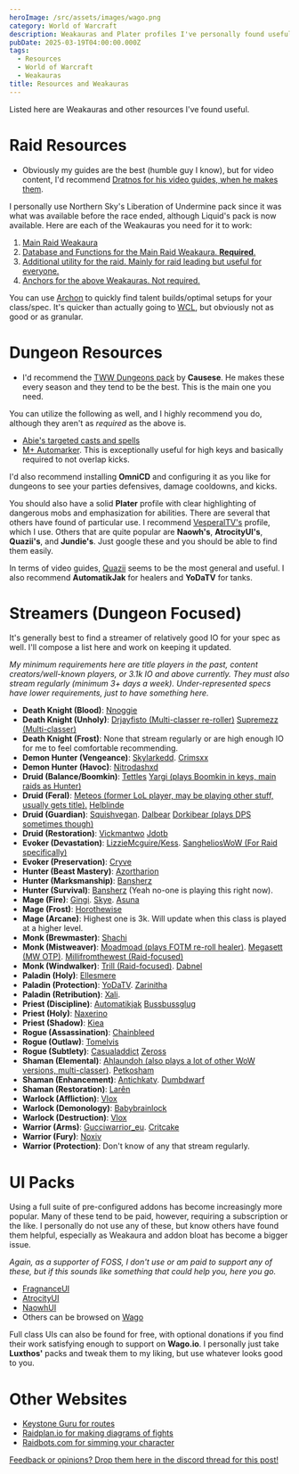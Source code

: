 ```yaml
---
heroImage: /src/assets/images/wago.png
category: World of Warcraft
description: Weakauras and Plater profiles I've personally found useful
pubDate: 2025-03-19T04:00:00.000Z
tags:
  - Resources
  - World of Warcraft
  - Weakauras
title: Resources and Weakauras
---
```


Listed here are Weakauras and other resources I've found useful.

# Raid Resources

* Obviously my guides are the best (humble guy I know), but for video content, I'd recommend <a href="https://www.youtube.com/@dratnos/videos">Dratnos for his video guides, when he makes them</a>.

I personally use Northern Sky's Liberation of Undermine pack since it was what was available before the race ended, although Liquid's pack is now available. Here are each of the Weakauras you need for it to work:

1. <a href="https://wago.io/Undermine"> Main Raid Weakaura</a> 
1. <a href="https://wago.io/NorthernSky">Database and Functions for the Main Raid Weakaura. **Required**.</a> 
1. <a href="https://wago.io/NSUndermine">Additional utility for the raid. Mainly for raid leading but useful for everyone.</a> 
1. <a href="https://wago.io/WeakAuraAnchors">Anchors for the above Weakauras. Not required.</a> 


You can use <a href="https://archon.gg">Archon</a> to quickly find talent builds/optimal setups for your class/spec. It's quicker than actually going to <a href="https://warcraftlogs.com">WCL</a>, but obviously not as good or as granular.

# Dungeon Resources

* I'd recommend the <a href="https://wago.io/twwdungeons">TWW Dungeons pack</a> by **Causese**. He makes these every season and they tend to be the best. This is the main one you need.

You can utilize the following as well, and I highly recommend you do, although they aren't as *required* as the above is.

* <a href="https://wago.io/dungeoncasts">Abie's targeted casts and spells</a>
* <a href="https://wago.io/3bViaBtT1">M+ Automarker</a>. This is exceptionally useful for high keys and basically required to not overlap kicks.

I'd also recommend installing **OmniCD** and configuring it as you like for dungeons to see your parties defensives, damage cooldowns, and kicks.

You should also have a solid **Plater** profile with clear highlighting of dangerous mobs and emphasization for abilities. There are several that others have found of particular use. I recommend <a href="https://wago.io/PerclknQY">VesperalTV's</a> profile, which I use. Others that are quite popular are **Naowh's**, **AtrocityUI's**, **Quazii's**, and **Jundie's**. Just google these and you should be able to find them easily.

In terms of video guides, <a href="https://www.youtube.com/@quaziiwow">Quazii</a> seems to be the most general and useful. I also recommend **AutomatikJak** for healers and **YoDaTV** for tanks.

# Streamers (Dungeon Focused)

It's generally best to find a streamer of relatively good IO for your spec as well. I'll compose a list here and work on keeping it updated.

*My minimum requirements here are title players in the past, content creators/well-known players, or 3.1k IO and above currently. They must also stream regularly (minimum 3+ days a week). Under-represented specs have lower requirements, just to have something here.*


* **Death Knight (Blood)**: <a href="https://www.twitch.tv/nnoggie">Nnoggie</a>
* **Death Knight (Unholy)**: <a href="https://www.twitch.tv/drjayfisto">Drjayfisto (Multi-classer re-roller)</a> <a href="https://www.twitch.tv/supremeqaq">Supremezz (Multi-classer)</a>
* **Death Knight (Frost)**: None that stream regularly or are high enough IO for me to feel comfortable recommending.
* **Demon Hunter (Vengeance)**: <a href="https://www.twitch.tv/skylarkedd">Skylarkedd</a>. <a href="https://www.twitch.tv/crimsxx">Crimsxx</a>
* **Demon Hunter (Havoc)**: <a href="https://www.twitch.tv/nitrostab">Nitrodashxd</a>
* **Druid (Balance/Boomkin)**: <a href="https://www.twitch.tv/tettles">Tettles</a> <a href="https://www.twitch.tv/yarrgi">Yargi (plays Boomkin in keys, main raids as Hunter)</a>
* **Druid (Feral)**: <a href="https://www.twitch.tv/meteosdruid/">Meteos (former LoL player, may be playing other stuff, usually gets title).</a> <a href="https://www.twitch.tv/helblindetv">Helblinde</a>
* **Druid (Guardian)**: <a href="https://www.twitch.tv/squishvegan">Squishvegan</a>. <a href="https://www.twitch.tv/dalgroth1">Dalbear</a> <a href="https;//twitch.tv/dorki">Dorkibear (plays DPS sometimes though)</a>
* **Druid (Restoration)**: <a href="https://www.twitch.tv/vickmantwo">Vickmantwo</a> <a href="https://twitch.tv/jdotb">Jdotb</a>
* **Evoker (Devastation)**: <a href="https://www.twitch.tv/kesslive">LizzieMcguire/Kess</a>. <a href="https://www.twitch.tv/sanghelioswow">SangheliosWoW (For Raid specifically)</a>
* **Evoker (Preservation)**: <a href="https://www.twitch.tv/cryve">Cryve</a>
* **Hunter (Beast Mastery)**: <a href="https://www.twitch.tv/azortharion">Azortharion</a>
* **Hunter (Marksmanship)**: <a href="https://www.twitch.tv/bansherz">Bansherz</a>
* **Hunter (Survival)**: <a href="https://www.twitch.tv/bansherz">Bansherz</a> (Yeah no-one is playing this right now).
* **Mage (Fire)**: <a href="https://www.twitch.tv/gingitv">Gingi</a>. <a href="https://www.twitch.tv/skye_gamingtv">Skye</a>. <a href="https://www.twitch.tv/asuna_qt">Asuna</a>
* **Mage (Frost)**: <a href="https://www.twitch.tv/Holothewise_">Horothewise</a>
* **Mage (Arcane)**: Highest one is 3k. Will update when this class is played at a higher level.
* **Monk (Brewmaster)**: <a href="https://www.twitch.tv/sha_irl">Shachi</a> 
* **Monk (Mistweaver)**: <a href="https://raider.io/characters/eu/draenor/Mistmoad">Moadmoad (plays FOTM re-roll healer)</a>. <a href="https://www.twitch.tv/megasett">Megasett (MW OTP)</a>. <a href="https://www.twitch.tv/millifromthewest">Millifromthewest (Raid-focused)</a>
* **Monk (Windwalker)**: <a href="https://twitch.tv/Trilltko">Trill (Raid-focused)</a>. <a href="https://www.twitch.tv/dabnel">Dabnel</a>
* **Paladin (Holy)**: <a href="https://www.twitch.tv/ellesmere_gaming">Ellesmere</a>
* **Paladin (Protection)**: <a href="https://www.twitch.tv/yodatv">YoDaTV</a>. <a href="https://www.twitch.tv/itszarii">Zarinitha</a>
* **Paladin (Retribution)**: <a href="https://www.twitch.tv/Xail_eu">Xali</a>.
* **Priest (Discipline)**: <a href="https://www.twitch.tv/automaticjak">Automatikjak</a> <a href="https://www.twitch.tv/bussbusstv">Bussbussglug</a>
* **Priest (Holy)**: <a href="https://www.twitch.tv/naxerino">Naxerino</a>
* **Priest (Shadow)**: <a href="https://www.twitch.tv/hiea">Kiea</a>
* **Rogue (Assassination)**: <a href="https://www.twitch.tv/chainfeedxx">Chainbleed</a>
* **Rogue (Outlaw)**: <a href="https://www.twitch.tv/zac__________________">Tomelvis</a>
* **Rogue (Subtlety)**: <a href="https://www.twitch.tv/casualaddict_">Casualaddict</a> <a href="https://www.twitch.tv/zerossxd">Zeross</a>
* **Shaman (Elemental)**: <a href="https://www.twitch.tv/ahlaundoh">Ahlaundoh (also plays a lot of other WoW versions, multi-classer)</a>. <a href="https://www.twitch.tv/peettko">Petkosham</a>
* **Shaman (Enhancement)**: <a href="https://www.twitch.tv/antichkatv">Antichkatv</a>. <a href="https://www.twitch.tv/grtman15">Dumbdwarf</a>
* **Shaman (Restoration)**: <a href="https://www.twitch.tv/larentv">Larên</a>
* **Warlock (Affliction)**: <a href="https://www.twitch.tv/vlox_gaming">Vlox</a>
* **Warlock (Demonology)**: <a href="https://www.twitch.tv/babybrainlock">Babybrainlock</a>
* **Warlock (Destruction)**: <a href="https://www.twitch.tv/vlox_gaming">Vlox</a>
* **Warrior (Arms)**: <a href="https://www.twitch.tv/gucciwarrior_eu">Gucciwarrior_eu</a>. <a href="https://www.twitch.tv/critcakeeu">Critcake</a>
* **Warrior (Fury)**: <a href="https://www.twitch.tv/noxiv">Noxiv</a>
* **Warrior (Protection)**: Don't know of any that stream regularly.

# UI Packs

Using a full suite of pre-configured addons has become increasingly more popular. Many of these tend to be paid, however, requiring a subscription or the like. I personally do not use any of these, but know others have found them helpful, especially as Weakaura and addon bloat has become a bigger issue.

*Again, as a supporter of FOSS, I don't use or am paid to support any of these, but if this sounds like something that could help you, here you go.*

* <a href="https://uipacks.wago.io/pack/fragnanceui">FragnanceUI</a>
* <a href="https://uipacks.wago.io/pack/atrocityui">AtrocityUI</a>
* <a href="https://uipacks.wago.io/pack/naowhui">NaowhUI</a>
* Others can be browsed on <a href="https://uipacks.wago.io/search">Wago</a>

Full class UIs can also be found for free, with optional donations if you find their work satisfying enough to support on **Wago.io**.  I personally just take **Luxthos'** packs and tweak them to my liking, but use whatever looks good to you.


# Other Websites

* <a href="https://keystone.guru/">Keystone Guru for routes</a>
* <a href="https://raidplan.io/">Raidplan.io for making diagrams of fights</a>
* <a href="https://www.raidbots.com/simbot">Raidbots.com for simming your character</a>

<a href="https://discord.com/channels/1353297912754602097/1353299160740401214">Feedback or opinions? Drop them here in the discord thread for this post!</a>